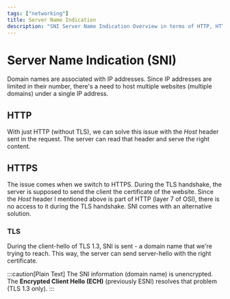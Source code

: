 ```yaml
---
tags: ["networking"]
title: Server Name Indication
description: "SNI Server Name Indication Overview in terms of HTTP, HTTPS, and TLS"
---
```


# Server Name Indication (SNI)

Domain names are associated with IP addresses. Since IP addresses are limited in
their number, there's a need to host multiple websites (multiple domains) under
a single IP address.

## HTTP

With just HTTP (without TLS), we can solve this issue with the *Host* header
sent in the request. The server can read that header and serve the right
content.

## HTTPS

The issue comes when we switch to HTTPS. During the TLS handshake, the server is
supposed to send the client the certificate of the website. Since the *Host*
header I mentioned above is part of HTTP (layer 7 of OSI), there is no access to
it during the TLS handshake. SNI comes with an alternative solution.

### TLS

During the client-hello of TLS 1.3, SNI is sent - a domain name that we're
trying to reach. This way, the server can send server-hello with the right
certificate.

:::caution[Plain Text]
The SNI information (domain name) is unencrypted. The **Encrypted Client Hello
(ECH)** (previously ESNI) resolves that problem (TLS 1.3 only).
:::